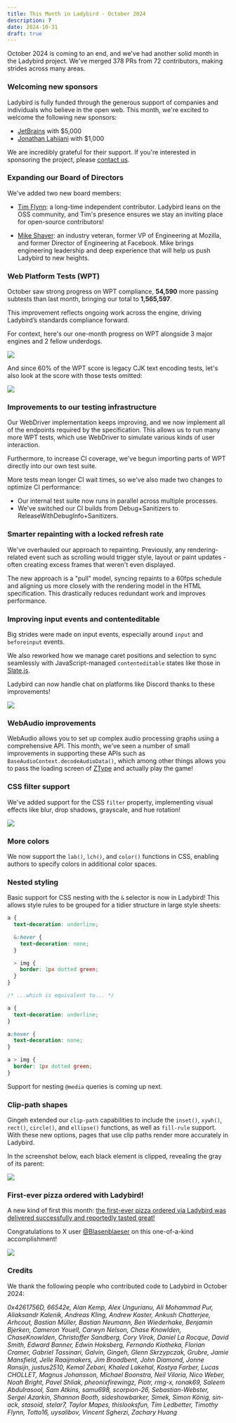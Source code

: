 ```yaml
---
title: This Month in Ladybird - October 2024
description: ?
date: 2024-10-31
draft: true
---
```


October 2024 is coming to an end, and we've had another solid month in the Ladybird project. We've merged 378 PRs from 72 contributors, making strides across many areas.

### Welcoming new sponsors

Ladybird is fully funded through the generous support of companies and individuals who believe in the open web. This month, we're excited to welcome the following new sponsors:

- [JetBrains](https://www.jetbrains.com) with $5,000
- [Jonathan Lahijani](http://jonathanlahijani.com) with $1,000

We are incredibly grateful for their support. If you're interested in sponsoring the project, please [contact us](mailto:contact@ladybird.org).

### Expanding our Board of Directors

We've added two new board members:

- [Tim Flynn](https://ladybird.org/posts/tim-flynn-joins-board/): a long-time independent contributor. Ladybird leans on the OSS community, and Tim's presence ensures we stay an inviting place for open-source contributors!

- [Mike Shaver](https://ladybird.org/posts/mike-shaver-joins-board/): an industry veteran, former VP of Engineering at Mozilla, and former Director of Engineering at Facebook. Mike brings engineering leadership and deep experience that will help us push Ladybird to new heights.

### Web Platform Tests (WPT)

October saw strong progress on WPT compliance, **54,590** more passing subtests than last month, bringing our total to **1,565,597**.

This improvement reflects ongoing work across the engine, driving Ladybird’s standards compliance forward.

For context, here's our one-month progress on WPT alongside 3 major engines and 2 fellow underdogs.

![](/assets/img/newsletter-oct-2024-wpt-graph.gif)

And since 60% of the WPT score is legacy CJK text encoding tests, let's also look at the score with those tests omitted:

![](/assets/img/newsletter-oct-2024-wpt-graph-no-encoding.gif)

### Improvements to our testing infrastructure

Our WebDriver implementation keeps improving, and we now implement all of the endpoints required by the specification. This allows us to run many more WPT tests, which use WebDriver to simulate various kinds of user interaction.

Furthermore, to increase CI coverage, we've begun importing parts of WPT directly into our own test suite.

More tests mean longer CI wait times, so we've also made two changes to optimize CI performance:

- Our internal test suite now runs in parallel across multiple processes.
- We've switched our CI builds from Debug+Sanitizers to ReleaseWithDebugInfo+Sanitizers.

### Smarter repainting with a locked refresh rate

We've overhauled our approach to repainting. Previously, any rendering-related event such as scrolling would trigger style, layout or paint updates - often creating excess frames that weren't even displayed.

The new approach is a "pull" model, syncing repaints to a 60fps schedule and aligning us more closely with the rendering model in the HTML specification. This drastically reduces redundant work and improves performance.

### Improving input events and contenteditable

Big strides were made on input events, especially around `input` and `beforeinput` events.

We also reworked how we manage caret positions and selection to sync seamlessly with JavaScript-managed `contenteditable` states like those in [Slate.js](https://www.slatejs.org).

Ladybird can now handle chat on platforms like Discord thanks to these improvements!

![](/assets/img/newsletter-oct-2024-chat-on-discord.gif)

### WebAudio improvements

WebAudio allows you to set up complex audio processing graphs using a comprehensive API. This month, we've seen a number
of small improvements in supporting these APIs such as `BaseAudioContext.decodeAudioData()`, which among other things allows
you to pass the loading screen of [ZType](https://zty.pe/) and actually play the game!

### CSS filter support

We've added support for the CSS `filter` property, implementing visual effects like blur, drop shadows, grayscale, and hue rotation!

![](/assets/img/newsletter-oct-2024-css-filter.png)

### More colors

We now support the `lab()`, `lch()`, and `color()` functions in CSS, enabling authors to specify colors in additional color spaces.

### Nested styling

Basic support for CSS nesting with the `&` selector is now in Ladybird! This allows style rules to be grouped for a tidier structure in large style sheets:

```css
a {
  text-decoration: underline;

  &:hover {
    text-decoration: none;
  }

  > img {
    border: 1px dotted green;
  }
}

/* ...which is equivalent to... */

a {
  text-decoration: underline;
}

a:hover {
  text-decoration: none;
}

a > img {
  border: 1px dotted green;
}
```

Support for nesting `@media` queries is coming up next.

### Clip-path shapes

Gingeh extended our `clip-path` capabilities to include the `inset()`, `xywh()`, `rect()`, `circle()`, and `ellipse()` functions, as well as `fill-rule` support. With these new options, pages that use clip paths render more accurately in Ladybird.

In the screenshot below, each black element is clipped, revealing the gray of its parent:

![](/assets/img/newsletter-oct-2024-clip-path-shapes.png)

### First-ever pizza ordered with Ladybird!

A new kind of first this month: [the first-ever pizza ordered via Ladybird was delivered successfully and reportedly tasted great!](https://x.com/awesomekling/status/1846607417343463524)

Congratulations to X user [@Blasenblaeser](https://x.com/Blasenblaeser) on this one-of-a-kind accomplishment!

![](/assets/img/newsletter-oct-2024-pizza.png)

### Credits

We thank the following people who contributed code to Ladybird in October 2024:

_0x4261756D,
66542e,
Alan Kemp,
Alex Ungurianu,
Ali Mohammad Pur,
Aliaksandr Kalenik,
Andreas Kling,
Andrew Kaster,
Ankush Chatterjee,
Arhcout,
Bastian Müller,
Bastian Neumann,
Ben Wiederhake,
Benjamin Bjerken,
Cameron Youell,
Carwyn Nelson,
Chase Knowlden,
ChaseKnowlden,
Christoffer Sandberg,
Cory Virok,
Daniel La Rocque,
David Smith,
Edward Banner,
Edwin Hoksberg,
Fernando Kiotheka,
Florian Cramer,
Gabriel Tassinari,
Galvin,
Gingeh,
Glenn Skrzypczak,
Grubre,
Jamie Mansfield,
Jelle Raaijmakers,
Jim Broadbent,
John Diamond,
Jonne Ransijn,
justus2510,
Kemal Zebari,
Khaled Lakehal,
Kostya Farber,
Lucas CHOLLET,
Magnus Johansson,
Michael Boonstra,
Neil Viloria,
Nico Weber,
Noah Bright,
Pavel Shliak,
pheonixfirewingz,
Piotr,
rmg-x,
ronak69,
Saleem Abdulrasool,
Sam Atkins,
samu698,
scorpion-26,
Sebastian-Webster,
Sergei Azarkin,
Shannon Booth,
sideshowbarker,
Simek,
Simon König,
sin-ack,
stasoid,
stelar7,
Taylor Mapes,
thislooksfun,
Tim Ledbetter,
Timothy Flynn,
Totto16,
uysalibov,
Vincent Sgherzi,
Zachary Huang_
